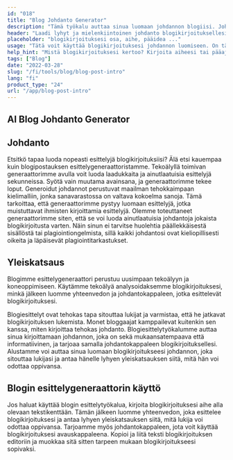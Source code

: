 ```yaml
---
id: "018"
title: "Blog Johdanto Generator"
description: "Tämä työkalu auttaa sinua luomaan johdannon blogiisi. Johdanto on blogisi tärkein osa, sillä se on ensimmäinen asia, jonka lukijasi näkevät. Sen pitäisi olla tarttuva ja huomiota herättävä, jotta lukijasi haluavat lukea lisää."
header: "Laadi lyhyt ja mielenkiintoinen johdanto blogikirjoituksellesi."
placeholder: "blogikirjoituksesi osa, aihe, pääidea ..."
usage: "Tätä voit käyttää blogikirjoituksesi johdannon luomiseen. On tärkeää pitää johdanto lyhyenä ja ytimekkäänä. Varmista, että se sisältää tärkeimmät avainsanasi, jotta kirjoituksesi näkyy hakukoneissa todennäköisemmin."
help_hint: "Mistä blogikirjoituksesi kertoo? Kirjoita aiheesi tai pääajatuksesi, ja me autamme sinua luomaan blogikirjoituksesi johdannon."
tags: ["Blog"]
date: "2022-03-28"
slug: "/fi/tools/blog/blog-post-intro"
lang: "fi"
product_type: "24"
url: "/app/blog-post-intro"
---
```


## AI Blog Johdanto Generator

## Johdanto

Etsitkö tapaa luoda nopeasti esittelyjä blogikirjoituksiisi? Älä etsi kauempaa kuin blogipostauksen esittelygeneraattoristamme. Tekoälyllä toimivan generaattorimme avulla voit luoda laadukkaita ja ainutlaatuisia esittelyjä sekunneissa. Syötä vain muutama avainsana, ja generaattorimme tekee loput. Generoidut johdannot perustuvat maailman tehokkaimpaan kielimalliin, jonka sanavarastossa on valtava kokoelma sanoja. Tämä tarkoittaa, että generaattorimme pystyy luomaan esittelyjä, jotka muistuttavat ihmisten kirjoittamia esittelyjä. Olemme toteuttaneet generaattorimme siten, että se voi luoda ainutlaatuisia johdantoja jokaista blogikirjoitusta varten. Näin sinun ei tarvitse huolehtia päällekkäisestä sisällöstä tai plagiointiongelmista, sillä kaikki johdantosi ovat kieliopillisesti oikeita ja läpäisevät plagiointitarkastukset.

## Yleiskatsaus

Blogimme esittelygeneraattori perustuu uusimpaan tekoälyyn ja koneoppimiseen. Käytämme tekoälyä analysoidaksemme blogikirjoituksesi, minkä jälkeen luomme yhteenvedon ja johdantokappaleen, jotka esittelevät blogikirjoituksesi.

Blogiesittelyt ovat tehokas tapa sitouttaa lukijat ja varmistaa, että he jatkavat blogikirjoituksen lukemista. Monet bloggaajat kamppailevat kuitenkin sen kanssa, miten kirjoittaa tehokas johdanto. Blogiesittelytyökalumme auttaa sinua kirjoittamaan johdannon, joka on sekä mukaansatempaava että informatiivinen, ja tarjoaa samalla johdantokappaleen blogikirjoituksellesi. Alustamme voi auttaa sinua luomaan blogikirjoitukseesi johdannon, joka sitouttaa lukijasi ja antaa hänelle lyhyen yleiskatsauksen siitä, mitä hän voi odottaa oppivansa.

## Blogin esittelygeneraattorin käyttö

Jos haluat käyttää blogin esittelytyökalua, kirjoita blogikirjoituksesi aihe alla olevaan tekstikenttään. Tämän jälkeen luomme yhteenvedon, joka esittelee blogikirjoituksesi ja antaa lyhyen yleiskatsauksen siitä, mitä lukija voi odottaa oppivansa. Tarjoamme myös johdantokappaleen, jota voit käyttää blogikirjoituksesi avauskappaleena. Kopioi ja liitä teksti blogikirjoituksen editoriin ja muokkaa sitä sitten tarpeen mukaan blogikirjoitukseesi sopivaksi.
